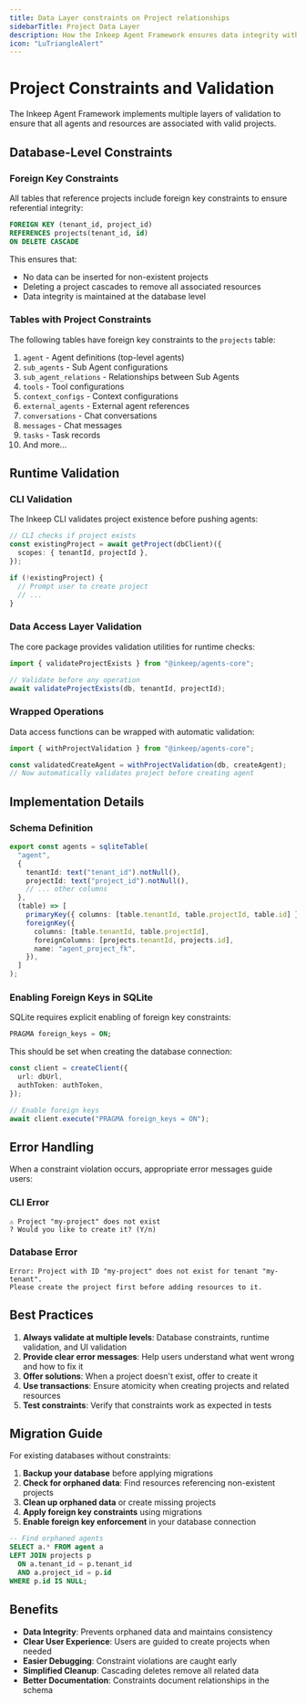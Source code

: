 ```yaml
---
title: Data Layer constraints on Project relationships
sidebarTitle: Project Data Layer
description: How the Inkeep Agent Framework ensures data integrity with project constraints
icon: "LuTriangleAlert"
---
```


# Project Constraints and Validation

The Inkeep Agent Framework implements multiple layers of validation to ensure that all agents and resources are associated with valid projects.

## Database-Level Constraints

### Foreign Key Constraints

All tables that reference projects include foreign key constraints to ensure referential integrity:

```sql
FOREIGN KEY (tenant_id, project_id)
REFERENCES projects(tenant_id, id)
ON DELETE CASCADE
```

This ensures that:

- No data can be inserted for non-existent projects
- Deleting a project cascades to remove all associated resources
- Data integrity is maintained at the database level

### Tables with Project Constraints

The following tables have foreign key constraints to the `projects` table:

1. `agent` - Agent definitions (top-level agents)
2. `sub_agents` - Sub Agent configurations
3. `sub_agent_relations` - Relationships between Sub Agents
4. `tools` - Tool configurations
5. `context_configs` - Context configurations
6. `external_agents` - External agent references
7. `conversations` - Chat conversations
8. `messages` - Chat messages
9. `tasks` - Task records
10. And more...

## Runtime Validation

### CLI Validation

The Inkeep CLI validates project existence before pushing agents:

```typescript
// CLI checks if project exists
const existingProject = await getProject(dbClient)({
  scopes: { tenantId, projectId },
});

if (!existingProject) {
  // Prompt user to create project
  // ...
}
```

### Data Access Layer Validation

The core package provides validation utilities for runtime checks:

```typescript
import { validateProjectExists } from "@inkeep/agents-core";

// Validate before any operation
await validateProjectExists(db, tenantId, projectId);
```

### Wrapped Operations

Data access functions can be wrapped with automatic validation:

```typescript
import { withProjectValidation } from "@inkeep/agents-core";

const validatedCreateAgent = withProjectValidation(db, createAgent);
// Now automatically validates project before creating agent
```

## Implementation Details

### Schema Definition

```typescript
export const agents = sqliteTable(
  "agent",
  {
    tenantId: text("tenant_id").notNull(),
    projectId: text("project_id").notNull(),
    // ... other columns
  },
  (table) => [
    primaryKey({ columns: [table.tenantId, table.projectId, table.id] }),
    foreignKey({
      columns: [table.tenantId, table.projectId],
      foreignColumns: [projects.tenantId, projects.id],
      name: "agent_project_fk",
    }),
  ]
);
```

### Enabling Foreign Keys in SQLite

SQLite requires explicit enabling of foreign key constraints:

```sql
PRAGMA foreign_keys = ON;
```

This should be set when creating the database connection:

```typescript
const client = createClient({
  url: dbUrl,
  authToken: authToken,
});

// Enable foreign keys
await client.execute("PRAGMA foreign_keys = ON");
```

## Error Handling

When a constraint violation occurs, appropriate error messages guide users:

### CLI Error

```
⚠ Project "my-project" does not exist
? Would you like to create it? (Y/n)
```

### Database Error

```
Error: Project with ID "my-project" does not exist for tenant "my-tenant".
Please create the project first before adding resources to it.
```

## Best Practices

1. **Always validate at multiple levels**: Database constraints, runtime validation, and UI validation
2. **Provide clear error messages**: Help users understand what went wrong and how to fix it
3. **Offer solutions**: When a project doesn't exist, offer to create it
4. **Use transactions**: Ensure atomicity when creating projects and related resources
5. **Test constraints**: Verify that constraints work as expected in tests

## Migration Guide

For existing databases without constraints:

1. **Backup your database** before applying migrations
2. **Check for orphaned data**: Find resources referencing non-existent projects
3. **Clean up orphaned data** or create missing projects
4. **Apply foreign key constraints** using migrations
5. **Enable foreign key enforcement** in your database connection

```sql
-- Find orphaned agents
SELECT a.* FROM agent a
LEFT JOIN projects p
  ON a.tenant_id = p.tenant_id
  AND a.project_id = p.id
WHERE p.id IS NULL;
```

## Benefits

- **Data Integrity**: Prevents orphaned data and maintains consistency
- **Clear User Experience**: Users are guided to create projects when needed
- **Easier Debugging**: Constraint violations are caught early
- **Simplified Cleanup**: Cascading deletes remove all related data
- **Better Documentation**: Constraints document relationships in the schema
